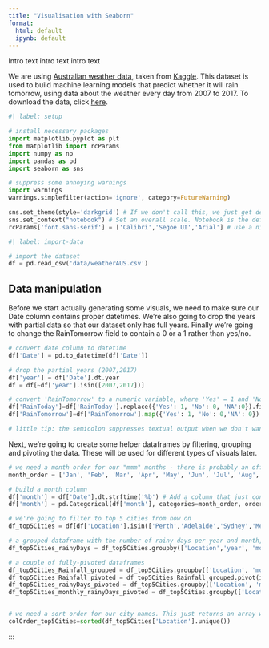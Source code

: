 ```yaml
---
title: "Visualisation with Seaborn"
format:
  html: default
  ipynb: default
---
```


Intro text intro text intro text

We are using [Australian weather data](https://www.kaggle.com/datasets/jsphyg/weather-dataset-rattle-package), taken from [Kaggle](https://kaggle.com). This dataset is used to build machine learning models that predict whether it will rain tomorrow, using data about the weather every day from 2007 to 2017. To download the data, click <a href="data/weatherAUS.csv" download>here</a>.

```python
#| label: setup

# install necessary packages
import matplotlib.pyplot as plt
from matplotlib import rcParams
import numpy as np
import pandas as pd
import seaborn as sns

# suppress some annoying warnings
import warnings
warnings.simplefilter(action='ignore', category=FutureWarning) 

sns.set_theme(style='darkgrid') # If we don't call this, we just get default matplotlib styling
sns.set_context("notebook") # Set an overall scale. Notebook is the default. In increasing size: paper, notebook, talk, poster.
rcParams['font.sans-serif'] = ['Calibri','Segoe UI','Arial'] # use a nicer font in matplotlib (if available)
```

```python
#| label: import-data

# import the dataset
df = pd.read_csv('data/weatherAUS.csv')
```

## Data manipulation

Before we start actually generating some visuals, we need to make sure our Date column contains proper datetimes. We're also going to drop the years with partial data so that our dataset only has full years. Finally we're going to change the RainTomorrow field to contain a 0 or a 1 rather than yes/no.

```python
# convert date column to datetime
df['Date'] = pd.to_datetime(df['Date'])

# drop the partial years (2007,2017)
df['year'] = df['Date'].dt.year
df = df[~df['year'].isin([2007,2017])]

# convert 'RainTomorrow' to a numeric variable, where 'Yes' = 1 and 'No' = 0.
df['RainToday']=df['RainToday'].replace({'Yes': 1, 'No': 0, 'NA':0}).fillna(0).astype(int)
df['RainTomorrow']=df['RainTomorrow'].map({'Yes': 1, 'No': 0,'NA': 0}).fillna(0).astype(int); 

# little tip: the semicolon suppresses textual output when we don't want it
```

Next, we're going to create some helper dataframes by filtering, grouping and pivoting the data. These will be used for different types of visuals later.

```python
# we need a month order for our "mmm" months - there is probably an official way of doing this...
month_order = ['Jan', 'Feb', 'Mar', 'Apr', 'May', 'Jun', 'Jul', 'Aug', 'Sep', 'Oct', 'Nov', 'Dec']

# build a month column
df['month'] = df['Date'].dt.strftime('%b') # Add a column that just contains the month in mmm format
df['month'] = pd.Categorical(df['month'], categories=month_order, ordered=True) # Make it categorical using our custom order so that it appears in the right order

# we're going to filter to top 5 cities from now on
df_top5Cities = df[df['Location'].isin(['Perth','Adelaide','Sydney','Melbourne','Brisbane'])]

# a grouped dataframe with the number of rainy days per year and month, and location
df_top5Cities_rainyDays = df_top5Cities.groupby(['Location','year', 'month'])['RainToday'].sum().reset_index()

# a couple of fully-pivoted dataframes
df_top5Cities_Rainfall_grouped = df_top5Cities.groupby(['Location', 'month'])['Rainfall'].mean().reset_index()
df_top5Cities_Rainfall_pivoted = df_top5Cities_Rainfall_grouped.pivot(index="Location",columns="month", values="Rainfall")
df_top5Cities_rainyDays_pivoted = df_top5Cities.groupby(['Location', 'month'])['RainToday'].sum().reset_index().pivot(index="Location",columns="month", values="RainToday")
df_top5Cities_monthly_rainyDays_pivoted = df_top5Cities.groupby(['Location', 'month','year'])['RainToday'].sum().reset_index().groupby(['Location','month'])['RainToday'].mean().reset_index().pivot(index="Location",columns="month", values="RainToday")


# we need a sort order for our city names. This just returns an array with our city names in alphabetical order.
colOrder_top5Cities=sorted(df_top5Cities['Location'].unique())
```

:::